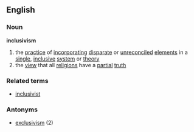 ==English==
===Noun===
'''inclusivism'''
# the [[practice]] of [[incorporating]] [[disparate]] or [[unreconciled]] [[element]]s in a [[single]], [[inclusive]] [[system]] or [[theory]]
# the [[view]] that all [[religion]]s have a [[partial]] [[truth]]
{{wikipedia}}
===Related terms===
*[[inclusivist]]
===Antonyms===
*[[exclusivism]] (2)